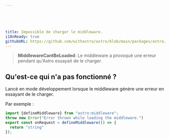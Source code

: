 ```yaml
---





title: Impossible de charger le middleware.
i18nReady: true
githubURL: https://github.com/withastro/astro/blob/main/packages/astro/src/core/errors/errors-data.ts
---
```





> **MiddlewareCantBeLoaded**: Le middleware a provoqué une erreur pendant qu'Astro essayait de le charger.

## Qu'est-ce qui n'a pas fonctionné ?
Lancé en mode développement lorsque le middleware génère une erreur en essayant de le charger.

Par exemple :
```ts
import {defineMiddleware} from "astro:middleware";
throw new Error("Error thrown while loading the middleware.")
export const onRequest = defineMiddleware(() => {
  return "string"
});
```
